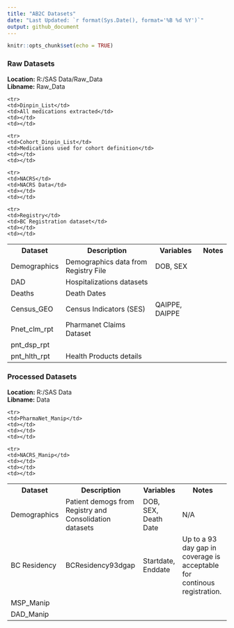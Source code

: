 ```yaml
---
title: "AB2C Datasets"
date: "Last Updated: `r format(Sys.Date(), format='%B %d %Y')`"
output: github_document
---
```


```r
knitr::opts_chunk$set(echo = TRUE)
```


<h3>Raw Datasets</h3>
<p><B>Location:</B> R:/SAS Data/Raw_Data<br>
<B>Libname:</B> Raw_Data</p>
 <table style="width:100%">
  <tr>
    <th>Dataset</th>
    <th>Description</th>
    <th>Variables</th>
    <th>Notes</th>
  </tr>
  <tr>
    <td>Demographics</td>
    <td>Demographics data from Registry File</td>
    <td>DOB, SEX</td>
    <td></td>
  </tr>
  <tr>
    <td>DAD</td>
    <td>Hospitalizations datasets</td>
    <td></td>
    <td></td>
  </tr>
  <tr>
    <td>Deaths</td>
    <td>Death Dates</td>
    <td></td>
    <td></td>
  </tr>
    <tr>
    <td>Census_GEO</td>
    <td>Census Indicators (SES)</td>
    <td>QAIPPE, DAIPPE</td>
    <td></td>
  </tr>
      <tr>
    <td>Dinpin_List</td>
    <td>All medications extracted</td>
    <td></td>
    <td></td>
  </tr>
      <tr>
    <td>Cohort_Dinpin_List</td>
    <td>Medications used for cohort definition</td>
    <td></td>
    <td></td>
  </tr>
      <tr>
    <td>NACRS</td>
    <td>NACRS Data</td>
    <td></td>
    <td></td>
  </tr>
    <tr>
    <td>Pnet_clm_rpt</td>
    <td>Pharmanet Claims Dataset</td>
    <td></td>
    <td></td>
  </tr>
    <tr>
    <td>pnt_dsp_rpt</td>
    <td></td>
    <td></td>
    <td></td>
  </tr>
    <tr>
    <td>pnt_hlth_rpt</td>
    <td>Health Products details</td>
    <td></td>
    <td></td>
  </tr>
      <tr>
    <td>Registry</td>
    <td>BC Registration dataset</td>
    <td></td>
    <td></td>
  </tr>
  
  
</table> 

<h3>Processed Datasets</h3>
<p><B>Location:</B> R:/SAS Data<br>
<B>Libname:</B> Data</p>
 <table style="width:100%">
  <tr>
    <th>Dataset</th>
    <th>Description</th>
    <th>Variables</th>
    <th>Notes</th>
  </tr>
  <tr>
    <td>Demographics</td>
    <td>Patient demogs from Registry and Consolidation datasets</td>
    <td>DOB, SEX, Death Date</td>
    <td>N/A</td>
  </tr>
  <tr>
    <td>BC Residency</td>
    <td>BCResidency93dgap</td>
    <td>Startdate, Enddate</td>
    <td>Up to a 93 day gap in coverage is acceptable for continous registration.</td>
  </tr>
  <tr>
    <td>MSP_Manip</td>
    <td></td>
    <td></td>
    <td></td>
  </tr>
    <tr>
    <td>DAD_Manip</td>
    <td></td>
    <td></td>
    <td></td>
  </tr>
      <tr>
    <td>PharmaNet_Manip</td>
    <td></td>
    <td></td>
    <td></td>
  </tr>
      <tr>
    <td>NACRS_Manip</td>
    <td></td>
    <td></td>
    <td></td>
  </tr>
</table> 
